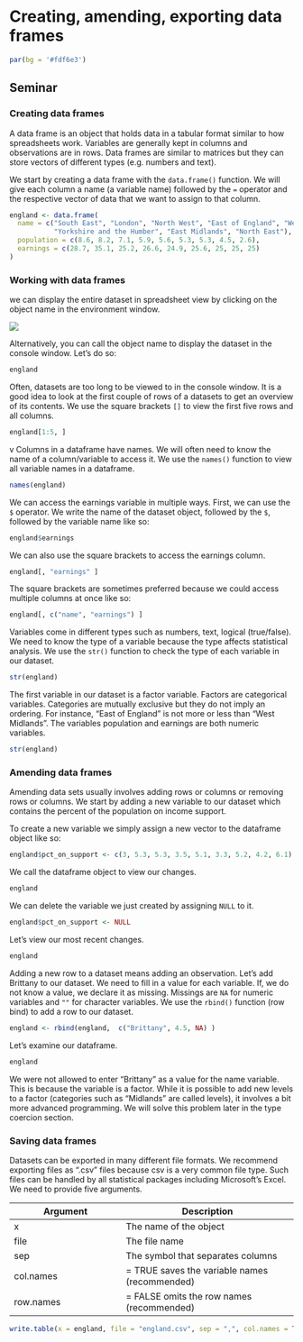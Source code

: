 # Creating, amending, exporting data frames

```r
par(bg = '#fdf6e3')
```

## Seminar

### Creating data frames

A data frame is an object that holds data in a tabular format similar to how spreadsheets work. Variables are generally kept in columns and observations are in rows. Data frames are similar to matrices but they can store vectors of different types (e.g. numbers and text).

We start by creating a data frame with the `data.frame()` function. We will give each column a name (a variable name) followed by the `=` operator and the respective vector of data that we want to assign to that column.

```r
england <- data.frame(
  name = c("South East", "London", "North West", "East of England", "West Midlands", "South West",
           "Yorkshire and the Humber", "East Midlands", "North East"),
  population = c(8.6, 8.2, 7.1, 5.9, 5.6, 5.3, 5.3, 4.5, 2.6),
  earnings = c(28.7, 35.1, 25.2, 26.6, 24.9, 25.6, 25, 25, 25)
)
```

### Working with data frames

we can display the entire dataset in spreadsheet view by clicking on the object name in the environment window.

![](./img/dataframe_in_spreadsheet_view.png)

Alternatively, you can call the object name to display the dataset in the console window. Let's do so:

```r
england
```

Often, datasets are too long to be viewed to in the console window. It is a good idea to look at the first couple of rows of a datasets to get an overview of its contents. We use the square brackets `[]` to view the first five rows and all columns.

```r
england[1:5, ]
```
v
Columns in a dataframe have names. We will often need to know the name of a column/variable to access it. We use the `names()` function to view all variable names in a dataframe.

```r
names(england)
```

We can access the earnings variable in multiple ways. First, we can use the `$` operator. We write the name of the dataset object, followed by the `$`, followed by the variable name like so:

```r
england$earnings
```

We can also use the square brackets to access the earnings column. 

```r
england[, "earnings" ]
```

The square brackets are sometimes preferred because we could access multiple columns at once like so:

```r
england[, c("name", "earnings") ]
```

Variables come in different types such as numbers, text, logical (true/false). We need to know the type of a variable because the type affects statistical analysis. We use the `str()` function to check the type of each variable in our dataset.

```r
str(england)
```

The first variable in our dataset is a factor variable. Factors are categorical variables. Categories are mutually exclusive but they do not imply an ordering. For instance, "East of England" is not more or less than "West Midlands". The variables population and earnings are both numeric variables.

```r
str(england)
```


### Amending data frames

Amending data sets usually involves adding rows or columns or removing rows or columns. We start by adding a new variable to our dataset which contains the percent of the population on income support.

To create a new variable we simply assign a new vector to the dataframe object like so:

```r
england$pct_on_support <- c(3, 5.3, 5.3, 3.5, 5.1, 3.3, 5.2, 4.2, 6.1)
```

We call the dataframe object to view our changes.

```r
england
```

We can delete the variable we just created by assigning `NULL` to it.

```r
england$pct_on_support <- NULL
```

Let's view our most recent changes.


```r
england
```


Adding a new row to a dataset means adding an observation. Let's add Brittany to our dataset. We need to fill in a value for each variable. If, we do not know a value, we declare it as missing. Missings are `NA` for numeric variables and `""` for character variables. We use the `rbind()` function (row bind) to add a row to our dataset.

```r
england <- rbind(england,  c("Brittany", 4.5, NA) )
```

Let's examine our dataframe.

```r
england
```

We were not allowed to enter "Brittany" as a value for the name variable. This is because the variable is a factor. While it is possible to add new levels to a factor (categories such as "Midlands" are called levels), it involves a bit more advanced programming. We will solve this problem later in the type coercion section.


### Saving data frames

Datasets can be exported in many different file formats. We recommend exporting files as ".csv" files because csv is a very common file type. Such files can be handled by all statistical packages including Microsoft's Excel. We need to provide five arguments.

|Argument         |Description               |
|-----------------|--------------------------|
|x                |The name of the object   |
|file             |The file name     |
|sep              |The symbol that separates columns   |
|col.names              |= TRUE saves the variable names (recommended)   |
|row.names              |= FALSE omits the row names (recommended)|

```r
write.table(x = england, file = "england.csv", sep = ",", col.names = TRUE, row.names = FALSE)
```

